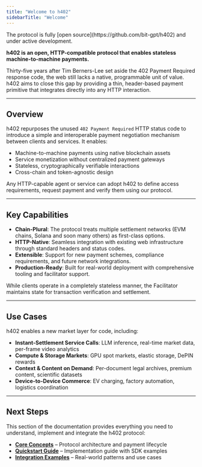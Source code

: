```yaml
---
title: "Welcome to h402"
sidebarTitle: "Welcome"
---
```


<Info>
  The protocol is fully [open source](https://github.com/bit-gpt/h402) and under
  active development.
</Info>

**h402 is an open, HTTP-compatible protocol that enables stateless machine-to-machine payments.**

Thirty-five years after Tim Berners-Lee set aside the 402 Payment Required response code, the web still lacks a native, programmable unit of value. h402 aims to close this gap by providing a thin, header-based payment primitive that integrates directly into any HTTP interaction.

---

## Overview

h402 repurposes the unused `402 Payment Required` HTTP status code to introduce a simple and interoperable payment negotiation mechanism between clients and services. It enables:

- Machine-to-machine payments using native blockchain assets
- Service monetization without centralized payment gateways
- Stateless, cryptographically verifiable interactions
- Cross-chain and token-agnostic design

Any HTTP-capable agent or service can adopt h402 to define access requirements, request payment and verify them using our protocol.

---

## Key Capabilities

- **Chain-Plural**: The protocol treats multiple settlement networks (EVM chains, Solana and soon many others) as first-class options.
- **HTTP-Native**: Seamless integration with existing web infrastructure through standard headers and status codes.
- **Extensible**: Support for new payment schemes, compliance requirements, and future network integrations.
- **Production-Ready**: Built for real-world deployment with comprehensive tooling and facilitator support.

<Note>
  While clients operate in a completely stateless manner, the Facilitator
  maintains state for transaction verification and settlement.
</Note>

---

## Use Cases

h402 enables a new market layer for code, including:

- **Instant-Settlement Service Calls**: LLM inference, real-time market data, per-frame video analytics
- **Compute & Storage Markets**: GPU spot markets, elastic storage, DePIN rewards
- **Context & Content on Demand**: Per-document legal archives, premium content, scientific datasets
- **Device-to-Device Commerce**: EV charging, factory automation, logistics coordination

---

## Next Steps

This section of the documentation provides everything you need to understand, implement and integrate the h402 protocol:

- **[Core Concepts](/h402/core)** – Protocol architecture and payment lifecycle
- **[Quickstart Guide](/h402/quickstart)** – Implementation guide with SDK examples
- **[Integration Examples](/h402/examples)** – Real-world patterns and use cases
